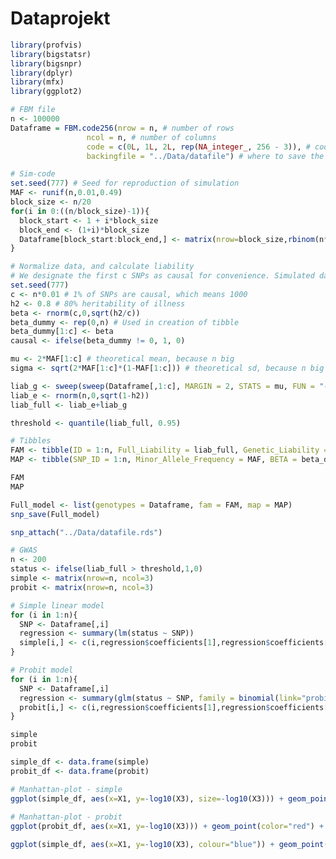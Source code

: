 # Dataprojekt
```r
library(profvis)
library(bigstatsr)
library(bigsnpr)
library(dplyr)
library(mfx)
library(ggplot2)
```

```r
# FBM file
n <- 100000
Dataframe = FBM.code256(nrow = n, # number of rows
                 ncol = n, # number of columns
                 code = c(0L, 1L, 2L, rep(NA_integer_, 256 - 3)), # coding of FileBackedMatrix, here 0,1,2 and NA's.
                 backingfile = "../Data/datafile") # where to save the matrix on disk?

```


```r
# Sim-code
set.seed(777) # Seed for reproduction of simulation
MAF <- runif(n,0.01,0.49)
block_size <- n/20
for(i in 0:((n/block_size)-1)){
  block_start <- 1 + i*block_size
  block_end <- (1+i)*block_size
  Dataframe[block_start:block_end,] <- matrix(nrow=block_size,rbinom(n*block_size,2,MAF), byrow=TRUE)
}
```

```r
# Normalize data, and calculate liability 
# We designate the first c SNPs as causal for convenience. Simulated data means it doesn't matter.
set.seed(777)
c <- n*0.01 # 1% of SNPs are causal, which means 1000
h2 <- 0.8 # 80% heritability of illness
beta <- rnorm(c,0,sqrt(h2/c))
beta_dummy <- rep(0,n) # Used in creation of tibble
beta_dummy[1:c] <- beta
causal <- ifelse(beta_dummy != 0, 1, 0)

mu <- 2*MAF[1:c] # theoretical mean, because n big
sigma <- sqrt(2*MAF[1:c]*(1-MAF[1:c])) # theoretical sd, because n big

liab_g <- sweep(sweep(Dataframe[,1:c], MARGIN = 2, STATS = mu, FUN = "-"), MARGIN = 2, STATS = sigma, FUN = "/") %*% beta
liab_e <- rnorm(n,0,sqrt(1-h2))
liab_full <- liab_e+liab_g

threshold <- quantile(liab_full, 0.95)
```

```r
# Tibbles
FAM <- tibble(ID = 1:n, Full_Liability = liab_full, Genetic_Liability = liab_g, Status = ifelse(liab_full > threshold,1,0))
MAP <- tibble(SNP_ID = 1:n, Minor_Allele_Frequency = MAF, BETA = beta_dummy, Causal = causal)

FAM
MAP
```

```r
Full_model <- list(genotypes = Dataframe, fam = FAM, map = MAP)
snp_save(Full_model)

snp_attach("../Data/datafile.rds")
```

```r
# GWAS
n <- 200
status <- ifelse(liab_full > threshold,1,0)
simple <- matrix(nrow=n, ncol=3)
probit <- matrix(nrow=n, ncol=3)

# Simple linear model
for (i in 1:n){
  SNP <- Dataframe[,i]
  regression <- summary(lm(status ~ SNP))
  simple[i,] <- c(i,regression$coefficients[1],regression$coefficients[4])
}

# Probit model
for (i in 1:n){
  SNP <- Dataframe[,i]
  regression <- summary(glm(status ~ SNP, family = binomial(link="probit")))
  probit[i,] <- c(i,regression$coefficients[1],regression$coefficients[4])
}

simple
probit

simple_df <- data.frame(simple)
probit_df <- data.frame(probit)

# Manhattan-plot - simple
ggplot(simple_df, aes(x=X1, y=-log10(X3), size=-log10(X3))) + geom_point(color="blue") + ylim(0,15) + geom_hline(yintercept=5, linetype=2) + xlab("SNP") + ylab("-log10(P-value)")
  
# Manhattan-plot - probit
ggplot(probit_df, aes(x=X1, y=-log10(X3))) + geom_point(color="red") + ylim(0,15) + geom_hline(yintercept=5, linetype=2) + xlab("SNP") + ylab("-log10(P-value)")

```

```r
ggplot(simple_df, aes(x=X1, y=-log10(X3), colour="blue")) + geom_point() + ylim(0,15)
```

```r

```

